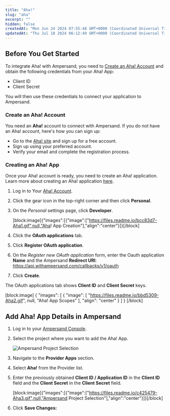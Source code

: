 ```yaml
---
title: "Aha!"
slug: "aha"
excerpt: ""
hidden: false
createdAt: "Mon Jun 24 2024 07:55:48 GMT+0000 (Coordinated Universal Time)"
updatedAt: "Thu Jul 18 2024 06:12:49 GMT+0000 (Coordinated Universal Time)"
---
```

## Before You Get Started

To integrate Aha! with Ampersand, you need to [Create an Aha! Account](#create-an-aha-account) and obtain the following credentials from your Aha! App:

- Client ID
- Client Secret

You will then use these credentials to connect your application to Ampersand.

### Create an Aha! Account

You need an **Aha!** account to connect with Ampersand. If you do not have an Aha! account, here's how you can sign up:

- Go to the [Aha! site](https://www.aha.io/) and sign up for a free account.
- Sign up using your preferred account.
- Verify your email and complete the registration process.

### Creating an Aha! App

Once your Aha! account is ready, you need to create an Aha! application. Learn more about creating an Aha! application [here](https://www.aha.io/support/api/authentication).

1. Log in to Your [Aha! Account](https://www.aha.io/).

2. Click the gear icon in the top-right corner and then click **Personal**.

3. On the _Personal_ settings page, click **Developer**.

   [block:image]{"images":[{"image":["https://files.readme.io/bcc83d7-Aha1.gif",null,"Aha! App Creation"],"align":"center"}]}[/block]

4. Click the **OAuth applications** tab.

5. Click **Register OAuth application**.

6. On the _Register new OAuth application_ form, enter the Oauth application **Name** and the Ampersand **Redirect URI**: <https://api.withampersand.com/callbacks/v1/oauth>

7. Click **Create**.

The OAuth applications tab shows **Client ID** and **Client Secret** keys.

[block:image]
{
  "images": [
    {
      "image": [
        "https://files.readme.io/bbd5309-Aha2.gif",
        null,
        "Aha! App Scopes"
      ],
      "align": "center"
    }
  ]
}
[/block]


## Add Aha! App Details in Ampersand

1. Log in to your [Ampersand Console](https://console.withampersand.com).

2. Select the project where you want to add the Aha! App.

   ![Ampersand Project Selection](https://files.readme.io/dd47b7a-Ampersand.png)

3. Navigate to the **Provider Apps** section.

4. Select **Aha!** from the Provider list.

5. Enter the previously obtained **Client ID / Application ID** in the **Client ID** field and the **Client Secret** in the **Client Secret** field.

   [block:image]{"images":[{"image":["https://files.readme.io/c425479-Aha3.gif",null,"Ampersand Project Selection"],"align":"center"}]}[/block]

6. Click **Save Changes:**
